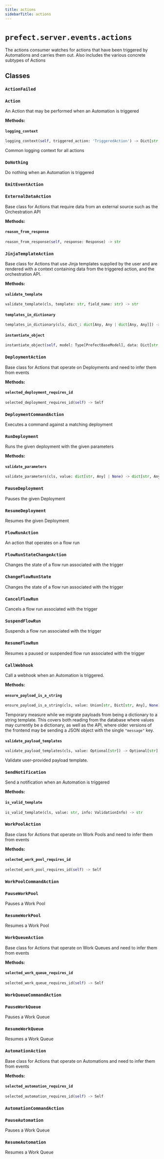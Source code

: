 ```yaml
---
title: actions
sidebarTitle: actions
---
```


# `prefect.server.events.actions`



The actions consumer watches for actions that have been triggered by Automations
and carries them out.  Also includes the various concrete subtypes of Actions


## Classes

### `ActionFailed` <sup><a href="https://github.com/PrefectHQ/prefect/blob/main/src/prefect/server/events/actions.py#L107" target="_blank"><Icon icon="github" size="14" /></a></sup>

### `Action` <sup><a href="https://github.com/PrefectHQ/prefect/blob/main/src/prefect/server/events/actions.py#L112" target="_blank"><Icon icon="github" size="14" /></a></sup>


An Action that may be performed when an Automation is triggered


**Methods:**

#### `logging_context` <sup><a href="https://github.com/PrefectHQ/prefect/blob/main/src/prefect/server/events/actions.py#L249" target="_blank"><Icon icon="github" size="14" /></a></sup>

```python
logging_context(self, triggered_action: 'TriggeredAction') -> Dict[str, Any]
```

Common logging context for all actions


### `DoNothing` <sup><a href="https://github.com/PrefectHQ/prefect/blob/main/src/prefect/server/events/actions.py#L266" target="_blank"><Icon icon="github" size="14" /></a></sup>


Do nothing when an Automation is triggered


### `EmitEventAction` <sup><a href="https://github.com/PrefectHQ/prefect/blob/main/src/prefect/server/events/actions.py#L278" target="_blank"><Icon icon="github" size="14" /></a></sup>

### `ExternalDataAction` <sup><a href="https://github.com/PrefectHQ/prefect/blob/main/src/prefect/server/events/actions.py#L292" target="_blank"><Icon icon="github" size="14" /></a></sup>


Base class for Actions that require data from an external source such as
the Orchestration API


**Methods:**

#### `reason_from_response` <sup><a href="https://github.com/PrefectHQ/prefect/blob/main/src/prefect/server/events/actions.py#L322" target="_blank"><Icon icon="github" size="14" /></a></sup>

```python
reason_from_response(self, response: Response) -> str
```

### `JinjaTemplateAction` <sup><a href="https://github.com/PrefectHQ/prefect/blob/main/src/prefect/server/events/actions.py#L386" target="_blank"><Icon icon="github" size="14" /></a></sup>


Base class for Actions that use Jinja templates supplied by the user and
are rendered with a context containing data from the triggered action,
and the orchestration API.


**Methods:**

#### `validate_template` <sup><a href="https://github.com/PrefectHQ/prefect/blob/main/src/prefect/server/events/actions.py#L405" target="_blank"><Icon icon="github" size="14" /></a></sup>

```python
validate_template(cls, template: str, field_name: str) -> str
```

#### `templates_in_dictionary` <sup><a href="https://github.com/PrefectHQ/prefect/blob/main/src/prefect/server/events/actions.py#L416" target="_blank"><Icon icon="github" size="14" /></a></sup>

```python
templates_in_dictionary(cls, dict_: dict[Any, Any | dict[Any, Any]]) -> list[tuple[dict[Any, Any], dict[Any, str]]]
```

#### `instantiate_object` <sup><a href="https://github.com/PrefectHQ/prefect/blob/main/src/prefect/server/events/actions.py#L437" target="_blank"><Icon icon="github" size="14" /></a></sup>

```python
instantiate_object(self, model: Type[PrefectBaseModel], data: Dict[str, Any], triggered_action: 'TriggeredAction', resource: Optional['Resource'] = None) -> PrefectBaseModel
```

### `DeploymentAction` <sup><a href="https://github.com/PrefectHQ/prefect/blob/main/src/prefect/server/events/actions.py#L631" target="_blank"><Icon icon="github" size="14" /></a></sup>


Base class for Actions that operate on Deployments and need to infer them from
events


**Methods:**

#### `selected_deployment_requires_id` <sup><a href="https://github.com/PrefectHQ/prefect/blob/main/src/prefect/server/events/actions.py#L650" target="_blank"><Icon icon="github" size="14" /></a></sup>

```python
selected_deployment_requires_id(self) -> Self
```

### `DeploymentCommandAction` <sup><a href="https://github.com/PrefectHQ/prefect/blob/main/src/prefect/server/events/actions.py#L676" target="_blank"><Icon icon="github" size="14" /></a></sup>


Executes a command against a matching deployment


### `RunDeployment` <sup><a href="https://github.com/PrefectHQ/prefect/blob/main/src/prefect/server/events/actions.py#L720" target="_blank"><Icon icon="github" size="14" /></a></sup>


Runs the given deployment with the given parameters


**Methods:**

#### `validate_parameters` <sup><a href="https://github.com/PrefectHQ/prefect/blob/main/src/prefect/server/events/actions.py#L797" target="_blank"><Icon icon="github" size="14" /></a></sup>

```python
validate_parameters(cls, value: dict[str, Any] | None) -> dict[str, Any] | None
```

### `PauseDeployment` <sup><a href="https://github.com/PrefectHQ/prefect/blob/main/src/prefect/server/events/actions.py#L952" target="_blank"><Icon icon="github" size="14" /></a></sup>


Pauses the given Deployment


### `ResumeDeployment` <sup><a href="https://github.com/PrefectHQ/prefect/blob/main/src/prefect/server/events/actions.py#L968" target="_blank"><Icon icon="github" size="14" /></a></sup>


Resumes the given Deployment


### `FlowRunAction` <sup><a href="https://github.com/PrefectHQ/prefect/blob/main/src/prefect/server/events/actions.py#L984" target="_blank"><Icon icon="github" size="14" /></a></sup>


An action that operates on a flow run


### `FlowRunStateChangeAction` <sup><a href="https://github.com/PrefectHQ/prefect/blob/main/src/prefect/server/events/actions.py#L1003" target="_blank"><Icon icon="github" size="14" /></a></sup>


Changes the state of a flow run associated with the trigger


### `ChangeFlowRunState` <sup><a href="https://github.com/PrefectHQ/prefect/blob/main/src/prefect/server/events/actions.py#L1044" target="_blank"><Icon icon="github" size="14" /></a></sup>


Changes the state of a flow run associated with the trigger


### `CancelFlowRun` <sup><a href="https://github.com/PrefectHQ/prefect/blob/main/src/prefect/server/events/actions.py#L1075" target="_blank"><Icon icon="github" size="14" /></a></sup>


Cancels a flow run associated with the trigger


### `SuspendFlowRun` <sup><a href="https://github.com/PrefectHQ/prefect/blob/main/src/prefect/server/events/actions.py#L1087" target="_blank"><Icon icon="github" size="14" /></a></sup>


Suspends a flow run associated with the trigger


### `ResumeFlowRun` <sup><a href="https://github.com/PrefectHQ/prefect/blob/main/src/prefect/server/events/actions.py#L1106" target="_blank"><Icon icon="github" size="14" /></a></sup>


Resumes a paused or suspended flow run associated with the trigger


### `CallWebhook` <sup><a href="https://github.com/PrefectHQ/prefect/blob/main/src/prefect/server/events/actions.py#L1140" target="_blank"><Icon icon="github" size="14" /></a></sup>


Call a webhook when an Automation is triggered.


**Methods:**

#### `ensure_payload_is_a_string` <sup><a href="https://github.com/PrefectHQ/prefect/blob/main/src/prefect/server/events/actions.py#L1154" target="_blank"><Icon icon="github" size="14" /></a></sup>

```python
ensure_payload_is_a_string(cls, value: Union[str, Dict[str, Any], None]) -> Optional[str]
```

Temporary measure while we migrate payloads from being a dictionary to
a string template.  This covers both reading from the database where values
may currently be a dictionary, as well as the API, where older versions of the
frontend may be sending a JSON object with the single `"message"` key.


#### `validate_payload_templates` <sup><a href="https://github.com/PrefectHQ/prefect/blob/main/src/prefect/server/events/actions.py#L1171" target="_blank"><Icon icon="github" size="14" /></a></sup>

```python
validate_payload_templates(cls, value: Optional[str]) -> Optional[str]
```

Validate user-provided payload template.


### `SendNotification` <sup><a href="https://github.com/PrefectHQ/prefect/blob/main/src/prefect/server/events/actions.py#L1240" target="_blank"><Icon icon="github" size="14" /></a></sup>


Send a notification when an Automation is triggered


**Methods:**

#### `is_valid_template` <sup><a href="https://github.com/PrefectHQ/prefect/blob/main/src/prefect/server/events/actions.py#L1251" target="_blank"><Icon icon="github" size="14" /></a></sup>

```python
is_valid_template(cls, value: str, info: ValidationInfo) -> str
```

### `WorkPoolAction` <sup><a href="https://github.com/PrefectHQ/prefect/blob/main/src/prefect/server/events/actions.py#L1307" target="_blank"><Icon icon="github" size="14" /></a></sup>


Base class for Actions that operate on Work Pools and need to infer them from
events


**Methods:**

#### `selected_work_pool_requires_id` <sup><a href="https://github.com/PrefectHQ/prefect/blob/main/src/prefect/server/events/actions.py#L1327" target="_blank"><Icon icon="github" size="14" /></a></sup>

```python
selected_work_pool_requires_id(self) -> Self
```

### `WorkPoolCommandAction` <sup><a href="https://github.com/PrefectHQ/prefect/blob/main/src/prefect/server/events/actions.py#L1352" target="_blank"><Icon icon="github" size="14" /></a></sup>

### `PauseWorkPool` <sup><a href="https://github.com/PrefectHQ/prefect/blob/main/src/prefect/server/events/actions.py#L1409" target="_blank"><Icon icon="github" size="14" /></a></sup>


Pauses a Work Pool


### `ResumeWorkPool` <sup><a href="https://github.com/PrefectHQ/prefect/blob/main/src/prefect/server/events/actions.py#L1425" target="_blank"><Icon icon="github" size="14" /></a></sup>


Resumes a Work Pool


### `WorkQueueAction` <sup><a href="https://github.com/PrefectHQ/prefect/blob/main/src/prefect/server/events/actions.py#L1441" target="_blank"><Icon icon="github" size="14" /></a></sup>


Base class for Actions that operate on Work Queues and need to infer them from
events


**Methods:**

#### `selected_work_queue_requires_id` <sup><a href="https://github.com/PrefectHQ/prefect/blob/main/src/prefect/server/events/actions.py#L1460" target="_blank"><Icon icon="github" size="14" /></a></sup>

```python
selected_work_queue_requires_id(self) -> Self
```

### `WorkQueueCommandAction` <sup><a href="https://github.com/PrefectHQ/prefect/blob/main/src/prefect/server/events/actions.py#L1486" target="_blank"><Icon icon="github" size="14" /></a></sup>

### `PauseWorkQueue` <sup><a href="https://github.com/PrefectHQ/prefect/blob/main/src/prefect/server/events/actions.py#L1528" target="_blank"><Icon icon="github" size="14" /></a></sup>


Pauses a Work Queue


### `ResumeWorkQueue` <sup><a href="https://github.com/PrefectHQ/prefect/blob/main/src/prefect/server/events/actions.py#L1544" target="_blank"><Icon icon="github" size="14" /></a></sup>


Resumes a Work Queue


### `AutomationAction` <sup><a href="https://github.com/PrefectHQ/prefect/blob/main/src/prefect/server/events/actions.py#L1560" target="_blank"><Icon icon="github" size="14" /></a></sup>


Base class for Actions that operate on Automations and need to infer them from
events


**Methods:**

#### `selected_automation_requires_id` <sup><a href="https://github.com/PrefectHQ/prefect/blob/main/src/prefect/server/events/actions.py#L1579" target="_blank"><Icon icon="github" size="14" /></a></sup>

```python
selected_automation_requires_id(self) -> Self
```

### `AutomationCommandAction` <sup><a href="https://github.com/PrefectHQ/prefect/blob/main/src/prefect/server/events/actions.py#L1605" target="_blank"><Icon icon="github" size="14" /></a></sup>

### `PauseAutomation` <sup><a href="https://github.com/PrefectHQ/prefect/blob/main/src/prefect/server/events/actions.py#L1645" target="_blank"><Icon icon="github" size="14" /></a></sup>


Pauses a Work Queue


### `ResumeAutomation` <sup><a href="https://github.com/PrefectHQ/prefect/blob/main/src/prefect/server/events/actions.py#L1661" target="_blank"><Icon icon="github" size="14" /></a></sup>


Resumes a Work Queue

